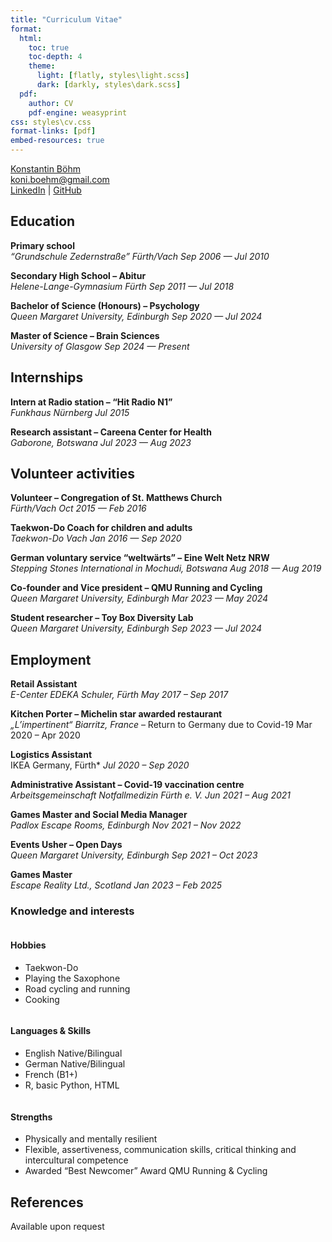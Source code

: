 ```yaml
---
title: "Curriculum Vitae"
format:
  html:
    toc: true
    toc-depth: 4
    theme:
      light: [flatly, styles\light.scss]
      dark: [darkly, styles\dark.scss]
  pdf:
    author: CV
    pdf-engine: weasyprint
css: styles\cv.css
format-links: [pdf]
embed-resources: true
---
```


::: {.print-only}
[Konstantin Böhm](https://konstantindab.github.io/website/) <br>
[koni.boehm@gmail.com](mailto:koni.boehm@gmail.com) <br>
[LinkedIn](https://www.linkedin.com/in/konstantindb/) | [GitHub](https://github.com/konstantindab)
:::

## Education

**Primary school** <br> *“Grundschule Zedernstraße” Fürth/Vach* [*Sep 2006 --- Jul 2010*]{.cvdate}

**Secondary High School -- Abitur** <br> *Helene-Lange-Gymnasium Fürth* [*Sep 2011 --- Jul 2018*]{.cvdate}

**Bachelor of Science (Honours) -- Psychology** <br> *Queen Margaret University, Edinburgh* [*Sep 2020 --- Jul 2024*]{.cvdate}

**Master of Science -- Brain Sciences** <br> *University of Glasgow* [*Sep 2024 --- Present*]{.cvdate}

## Internships

**Intern at Radio station -- “Hit Radio N1”**<br> *Funkhaus Nürnberg* [*Jul 2015*]{.cvdate}

**Research assistant -- Careena Center for Health**<br> *Gaborone, Botswana* [*Jul 2023 --- Aug 2023*]{.cvdate}

## Volunteer activities

**Volunteer -- Congregation of St. Matthews Church**<br> *Fürth/Vach* [*Oct 2015 --- Feb 2016*]{.cvdate}

**Taekwon-Do Coach for children and adults**<br> *Taekwon-Do Vach* [*Jan 2016 --- Sep 2020*]{.cvdate}

**German voluntary service “weltwärts” -- Eine Welt Netz NRW**<br> *Stepping Stones International in Mochudi, Botswana* [*Aug 2018 --- Aug 2019*]{.cvdate}

**Co-founder and Vice president -- QMU Running and Cycling**<br> *Queen Margaret University, Edinburgh* [*Mar 2023 --- May 2024*]{.cvdate}

**Student researcher -- Toy Box Diversity Lab**<br> *Queen Margaret University, Edinburgh* [*Sep 2023 --- Jul 2024*]{.cvdate}


## Employment {style="page-break-before: always"}


**Retail Assistant**<br> *E-Center EDEKA Schuler, Fürth* [*May 2017 -- Sep 2017*]{.cvdate}

**Kitchen Porter -- Michelin star awarded restaurant**<br> *„L’impertinent“ Biarritz, France* -- Return to Germany due to Covid-19 [Mar 2020 -- Apr 2020]{.cvdate}

**Logistics Assistant**<br>IKEA Germany, Fürth* [*Jul 2020 -- Sep 2020*]{.cvdate}

**Administrative Assistant -- Covid-19 vaccination centre**<br> *Arbeitsgemeinschaft Notfallmedizin Fürth e. V.* [*Jun 2021 -- Aug 2021*]{.cvdate}

**Games Master and Social Media Manager**<br>*Padlox Escape Rooms, Edinburgh* [*Nov 2021 -- Nov 2022*]{.cvdate}

**Events Usher -- Open Days**<br> *Queen Margaret University, Edinburgh* [*Sep 2021 -- Oct 2023*]{.cvdate}

**Games Master**<br> *Escape Reality Ltd., Scotland* [*Jan 2023 -- Feb 2025*]{.cvdate}


### Knowledge and interests

:::{.container}
::: {.column}
#### Hobbies
- Taekwon-Do
- Playing the Saxophone
- Road cycling and running
- Cooking
:::

::: {.column}
#### Languages & Skills
- English Native/Bilingual
- German Native/Bilingual
- French (B1+) 
- R, basic Python, HTML
:::
:::
#### Strengths
- Physically and mentally resilient
- Flexible, assertiveness, communication skills, critical thinking and intercultural competence
- Awarded “Best Newcomer” Award QMU Running & Cycling 



::: {.print-only}
## References {.unnumbered .unlisted}
Available upon request
:::
